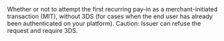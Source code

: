   

  
<ResponseField name="Migration" type="boolean" default="">    
Whether or not to attempt the first recurring pay-in as a merchant-initiated transaction (MIT), without 3DS (for cases when the end user has already been authenticated on your platform).  
Caution: Issuer can refuse the request and require 3DS.   

<Expandable title="properties">  

</Expandable> 
</ResponseField>